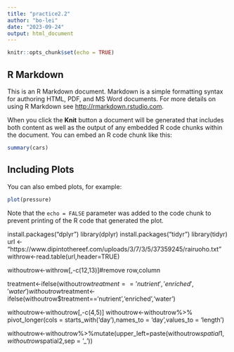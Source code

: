```yaml
---
title: "practice2.2"
author: "bo-lei"
date: "2023-09-24"
output: html_document
---
```


```r
knitr::opts_chunk$set(echo = TRUE)
```

## R Markdown

This is an R Markdown document. Markdown is a simple formatting syntax for authoring HTML, PDF, and MS Word documents. For more details on using R Markdown see <http://rmarkdown.rstudio.com>.

When you click the **Knit** button a document will be generated that includes both content as well as the output of any embedded R code chunks within the document. You can embed an R code chunk like this:

```r
summary(cars)
```

## Including Plots

You can also embed plots, for example:

```r
plot(pressure)
```

Note that the `echo = FALSE` parameter was added to the code chunk to prevent printing of the R code that generated the plot.




install.packages("dplyr")
library(dplyr)
install.packages("tidyr")
library(tidyr)
url <- "https://www.dipintothereef.com/uploads/3/7/3/5/37359245/rairuoho.txt"
withrow<-read.table(url,header=TRUE)

withoutrow<-withrow[,-c(12,13)]#remove row,column


treatment<-ifelse(withoutrow$treatment=='nutrient','enriched','water')
withoutrow$treatment<-ifelse(withoutrow$treatment=='nutrient','enriched','water')

withoutrow<-withoutrow[,-c(4,5)]
withoutrow<-withoutrow%>% pivot_longer(cols = starts_with('day'),names_to = 'day',values_to = 'length')

withoutrow<-withoutrow%>%mutate(upper_left=paste(withoutrow$spatial1,withoutrow$spatial2,sep = '_'))




